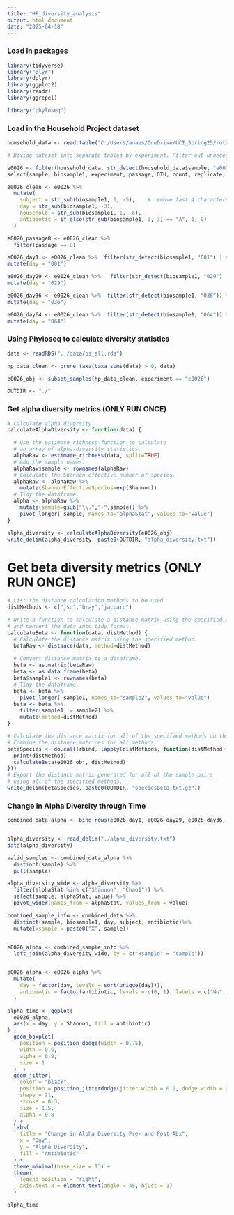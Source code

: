 ```yaml
---
title: "HP_diversity_analysis"
output: html_document
date: "2025-04-18"
---
```



### Load in packages

```r
library(tidyverse)
library("plyr")
library(dplyr)
library(ggplot2)
library(readr)
library(ggrepel)

library("phyloseq")
```




### Load in the Household Project dataset

```r
household_data <- read.table("C:/Users/anaes/OneDrive/UCI_Spring25/rotation/e0026-e0029-e0030.txt", header = TRUE)

# Divide dataset into separate tables by experiment. Filter out unnecessary columns

e0026 <- filter(household_data, str_detect(household_data$sample, "e0026")) %>% 
select(sample, biosample1, experiment, passage, OTU, count, replicate, relAbundance, Phylum, Family, Genus)

e0026_clean <- e0026 %>%
  mutate(
    subject = str_sub(biosample1, 1, -5),    # remove last 4 characters
    day = str_sub(biosample1, -3),
    household = str_sub(biosample1, 1, -6),
    antibiotic = if_else(str_sub(biosample1, 3, 3) == "A", 1, 0)
  )

e0026_passage8 <- e0026_clean %>% 
  filter(passage == 8)

e0026_day1 <- e0026_clean %>%  filter(str_detect(biosample1, "001") | str_detect(biosample1, "002") | str_detect(biosample1, "003") | str_detect(biosample1, "022")) %>% 
mutate(day = "001")

e0026_day29 <- e0026_clean %>%   filter(str_detect(biosample1, "029") | str_detect(biosample1, "028") | str_detect(biosample1, "027")) %>% 
mutate(day = "029")

e0026_day36 <- e0026_clean %>%  filter(str_detect(biosample1, "036")) %>% 
mutate(day = "036")

e0026_day64 <- e0026_clean %>%  filter(str_detect(biosample1, "064")) %>% 
mutate(day = "064")


```


### Using Phyloseq to calculate diversity statistics


```r
data <- readRDS("../data/ps_all.rds")

hp_data_clean <- prune_taxa(taxa_sums(data) > 0, data)

e0026_obj <- subset_samples(hp_data_clean, experiment == "e0026")

OUTDIR <- "./"

```



### Get alpha diversity metrics (ONLY RUN ONCE)

```r
# Calculate alpha diversity.
calculateAlphaDiversity <- function(data) {

  # Use the estimate_richness function to calculate
  # an array of alpha-diversity statistics.
  alphaRaw <- estimate_richness(data, split=TRUE)
  # Add the sample names.
  alphaRaw$sample <- rownames(alphaRaw)
  # Calculate the Shannon effective number of species.
  alphaRaw <- alphaRaw %>%
	mutate(ShannonEffectiveSpecies=exp(Shannon))
  # Tidy the dataframe.
  alpha <- alphaRaw %>%
	mutate(sample=gsub("\\.","-",sample)) %>%
	pivot_longer(-sample, names_to="alphaStat", values_to="value")
}

alpha_diversity <- calculateAlphaDiversity(e0026_obj)
write_delim(alpha_diversity, paste0(OUTDIR, "alpha_diversity.txt"))

```


# Get beta diversity metrics (ONLY RUN ONCE)

```r
# List the distance-calculation methods to be used.
distMethods <- c("jsd","bray","jaccard")

# Write a function to calculate a distance matrix using the specified method
# and convert the data into tidy format.
calculateBeta <- function(data, distMethod) {
  # Calculate the distance matrix using the specified method.
  betaRaw <- distance(data, method=distMethod)
 
  # Convert distance matrix to a dataframe.
  beta <- as.matrix(betaRaw)
  beta <- as.data.frame(beta)
  beta$sample1 <- rownames(beta)
  # Tidy the dataframe.
  beta <- beta %>%
	pivot_longer(-sample1, names_to="sample2", values_to="value")
  beta <- beta %>%
	filter(sample1 != sample2) %>%
	mutate(method=distMethod)
}

# Calculate the distance matrix for all of the specified methods on the species abundances.
# Combine the distance matrices for all methods.
betaSpecies <- do.call(rbind, lapply(distMethods, function(distMethod) {
  print(distMethod)
  calculateBeta(e0026_obj, distMethod)
}))
# Export the distance matrix generated for all of the sample pairs
# using all of the specified methods.
write_delim(betaSpecies, paste0(OUTDIR, "speciesBeta.txt.gz"))

```



### Change in Alpha Diversity through Time

```r


combined_data_alpha <- bind_rows(e0026_day1, e0026_day29, e0026_day36, e0026_day64)


alpha_diversity <- read_delim("./alpha_diversity.txt")
data(alpha_diversity)

valid_samples <- combined_data_alpha %>%
  distinct(sample) %>%
  pull(sample)

alpha_diversity_wide <- alpha_diversity %>%
  filter(alphaStat %in% c("Shannon", "Chao1")) %>%
  select(sample, alphaStat, value) %>%
  pivot_wider(names_from = alphaStat, values_from = value)

combined_sample_info <- combined_data %>%
  distinct(sample, biosample1, day, subject, antibiotic)%>%
  mutate(xsample = paste0("X", sample))


e0026_alpha <- combined_sample_info %>%
  left_join(alpha_diversity_wide, by = c("xsample" = "sample"))


e0026_alpha <- e0026_alpha %>%
  mutate(
    day = factor(day, levels = sort(unique(day))),
    antibiotic = factor(antibiotic, levels = c(0, 1), labels = c("No", "Yes"))
  )


```



```r
alpha_time <- ggplot(
  e0026_alpha,
  aes(x = day, y = Shannon, fill = antibiotic)
) +
  geom_boxplot(
    position = position_dodge(width = 0.75),
    width = 0.6,
    alpha = 0.9,
    size = 1
  )  +
  geom_jitter(
    color = "black",
    position = position_jitterdodge(jitter.width = 0.2, dodge.width = 0.75),
    shape = 21,
    stroke = 0.3,
    size = 1.5,
    alpha = 0.8
  ) +
  labs(
    title = "Change in Alpha Diversity Pre- and Post Abx",
    x = "Day",
    y = "Alpha Diversity",
    fill = "Antibiotic"
  ) +
  theme_minimal(base_size = 13) +
  theme(
    legend.position = "right",
    axis.text.x = element_text(angle = 45, hjust = 1)
  )

alpha_time
```


